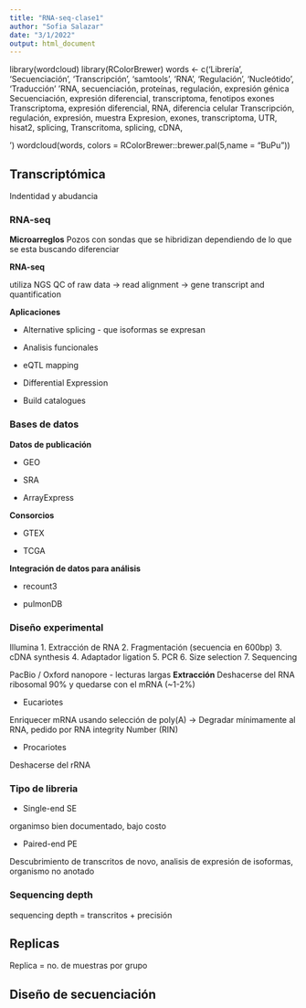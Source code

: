 ```yaml
---
title: "RNA-seq-clase1"
author: "Sofia Salazar"
date: "3/1/2022"
output: html_document
---
```

library(wordcloud)
library(RColorBrewer)
words <- c('Librería', 'Secuenciación', 'Transcripción', 'samtools', 'RNA', 
'Regulación', 'Nucleótido', 'Traducción'
'RNA, secuenciación, proteínas, regulación, expresión génica
Secuenciación, expresión diferencial, transcriptoma, fenotipos exones
Transcriptoma, expresión diferencial, RNA, diferencia celular
Transcripción, regulación, expresión, muestra
Expresion, exones, transcriptoma, UTR, hisat2, splicing,
Transcritoma, splicing, cDNA, 

')
wordcloud(words, colors = RColorBrewer::brewer.pal(5,name = "BuPu"))


## Transcriptómica

Indentidad y abudancia

### RNA-seq

**Microarreglos** 
Pozos con sondas que se hibridizan dependiendo de lo que se esta buscando diferenciar

**RNA-seq**

utiliza NGS
QC of raw data -> read alignment -> gene transcript and quantification

**Aplicaciones**

- Alternative splicing - que isoformas se expresan

- Analisis funcionales

- eQTL mapping

- Differential Expression

- Build catalogues

### Bases de datos

**Datos de publicación**

- GEO

- SRA

- ArrayExpress

**Consorcios**

- GTEX

- TCGA

**Integración de datos para análisis**

- recount3

- pulmonDB

### Diseño experimental

Illumina
1. Extracción de RNA
2. Fragmentación (secuencia en 600bp)
3. cDNA synthesis
4. Adaptador ligation
5. PCR
6. Size selection
7. Sequencing

PacBio / Oxford nanopore - lecturas largas
**Extracción**
Deshacerse del RNA ribosomal 90% y quedarse con el mRNA (~1-2%)

- Eucariotes

Enriquecer mRNA usando selección de poly(A) -> Degradar mínimamente al RNA, pedido por RNA integrity Number (RIN)

- Procariotes

Deshacerse del rRNA

### Tipo de libreria

- Single-end SE

organimso bien documentado, bajo costo

- Paired-end PE

Descubrimiento de transcritos de novo, analisis de expresión de isoformas, organismo no anotado

### Sequencing depth

sequencing depth = transcritos + precisión

## Replicas

Replica = no. de muestras por grupo

## Diseño de secuenciación

